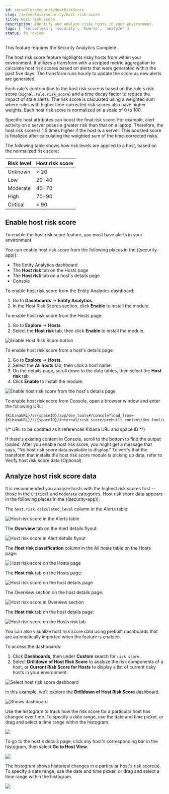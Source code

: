 ```yaml
---
id: serverlessSecurityHostRiskScore
slug: /serverless/security/host-risk-score
title: Host risk score
description: Identify and analyze risky hosts in your environment.
tags: [ 'serverless', 'security', 'how-to', 'analyze' ]
status: in review
---
```


<DocBadge template="technical preview" />
<div id="host-risk-score"></div>

<DocCallOut title="Requirements">
This feature requires the Security Analytics Complete <DocLink id="serverlessGeneralManageProject" text="project feature"/>.
</DocCallOut>

The host risk score feature highlights risky hosts from within your environment. It utilizes a transform with a scripted metric aggregation to calculate host risk scores based on alerts that were generated within the past five days. The transform runs hourly to update the score as new alerts are generated.

Each rule's contribution to the host risk score is based on the rule's risk score (`signal.rule.risk_score`) and a time decay factor to reduce the impact of stale alerts. The risk score is calculated using a weighted sum where rules with higher time-corrected risk scores also have higher weights. Each host risk score is normalized on a scale of 0 to 100.

Specific host attributes can boost the final risk score. For example, alert activity on a server poses a greater risk than that on a laptop. Therefore, the host risk score is 1.5 times higher if the host is a server. This boosted score is finalized after calculating the weighted sum of the time-corrected risks.

The following table shows how risk levels are applied to a host, based on the normalized risk score:

| Risk level | Host risk score |
|---|---|
| Unknown | \< 20 |
| Low | 20-40 |
| Moderate | 40-70 |
| High     | 70-90 |
| Critical  | \> 90 |

<div id="enable-host-risk-score"></div>

## Enable host risk score

<DocCallOut title="Note">
To enable the host risk score feature, you must have alerts in your environment. 
</DocCallOut>

You can enable host risk score from the following places in the ((security-app)):

* The Entity Analytics dashboard 
* The **Host risk** tab on the Hosts page
* The **Host risk** tab on a host's details page
* Console

To enable host risk score from the Entity Analytics dashboard: 

1. Go to **Dashboards** → **Entity Analytics**. 
1. In the Host Risk Scores section, click **Enable** to install the module. 

To enable host risk score from the Hosts page: 

1. Go to **Explore** → **Hosts**. 
1. Select the **Host risk** tab, then click **Enable** to install the module. 

![Enable Host Risk Score button](../images/host-risk-score/-experimental-features-enable-hrs.png)

To enable host risk score from a host's details page: 

1. Go to **Explore** → **Hosts**. 
1. Select the **All hosts** tab, then click a host name. 
1. On the details page, scroll down to the data tables, then select the **Host risk** tab. 
1. Click **Enable** to install the module. 

![Enable host risk score from the host's details page](../images/host-risk-score/-experimental-features-enable-hrs-details-pg.gif)

To enable host risk score from Console, open a browser window and enter the following URL:

```console
{KibanaURL}/s/{spaceID}/app/dev_tools#/console?load_from={KibanaURL}/s/{spaceID}/internal/risk_score/prebuilt_content/dev_tool/enable_host_risk_score
```
{/* URL to be updated as it references Kibana URL and space ID */}

<DocCallOut title="Note">
If there's existing content in Console, scroll to the bottom to find the output loaded. 
</DocCallOut>

<DocCallOut title="Note">
After you enable host risk score, you might get a message that says, "No host risk score data available to display." To verify that the transform that installs the host risk score module is picking up data, refer to <DocLink id="serverlessSecurityVerifyHostRiskScore">Verify host risk score data (Optional)</DocLink>. 
</DocCallOut>

<div id="analyze-host-risk-score"></div>

## Analyze host risk score data

It is recommended you analyze hosts with the highest risk scores first -- those in the `Critical` and `Moderate` categories. Host risk score data appears in the following places in the ((security-app)):

The `host.risk.calculated_level` column in the Alerts table:

![Host risk score in the Alerts table](../images/host-risk-score/-experimental-features-hrs-alerts-table.png)

The **Overview** tab on the Alert details flyout:

![Host risk score in Alert details flyout](../images/host-risk-score/-experimental-features-score-in-flyout.png)

The **Host risk classification** column in the All hosts table on the Hosts page:

![Host risk score on the Hosts page](../images/host-risk-score/-experimental-features-hrs-all-hosts.png)

The **Host risk** tab on the Hosts page:

![Host risk score on the host details page](../images/host-risk-score/-experimental-features-hosts-by-risk-tab.png)

The Overview section on the host details page:

![Host risk score in Overview section](../images/host-risk-score/-experimental-features-hrs-overview-section.png)

The **Host risk** tab on the host details page:

![Host risk score on the Hosts risk tab](../images/host-risk-score/-experimental-features-hosts-by-risk-details-page.png)

You can also visualize host risk score data using prebuilt dashboards that are automatically imported when the feature is enabled. 

To access the dashboards:

1. Click **Dashboards**, then under **Custom** search for `risk score`.
1. Select **Drilldown of Host Risk Score** to analyze the risk components of a host, or **Current Risk Score for Hosts** to display a list of current risky hosts in your environment.

![Select host risk score dashboard](../images/host-risk-score/-experimental-features-select-hrs-dashboard.png)

In this example, we'll explore the **Drilldown of Host Risk Score** dashboard.

![Shows dashboard](../images/host-risk-score/-experimental-features-full-dashboard.png)

Use the histogram to track how the risk score for a particular host has changed over time. To specify a date range, use the date and time picker, or drag and select a time range within the histogram.

![](../images/host-risk-score/-experimental-features-histogram.png)

To go to the host's details page, click any host's corresponding bar in the histogram, then select **Go to Host View**.

![](../images/host-risk-score/-experimental-features-go-to-host-view.png)

The histogram shows historical changes in a particular host's risk score(s). To specify a date range, use the date and time picker, or drag and select a time range within the histogram.

![](../images/host-risk-score/-experimental-features-data-tables.png)


